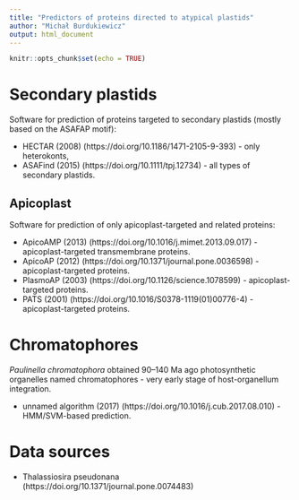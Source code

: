 ```yaml
---
title: "Predictors of proteins directed to atypical plastids"
author: "Michał Burdukiewicz"
output: html_document
---
```


```r
knitr::opts_chunk$set(echo = TRUE)
```


# Secondary plastids

Software for prediction of proteins targeted to secondary plastids (mostly based on the ASAFAP motif):

 - HECTAR (2008) (https://doi.org/10.1186/1471-2105-9-393) - only heterokonts,
 - ASAFind (2015) (https://doi.org/10.1111/tpj.12734) - all types of secondary plastids.

## Apicoplast

Software for prediction of only apicoplast-targeted and related proteins:

 - ApicoAMP (2013) (https://doi.org/10.1016/j.mimet.2013.09.017) - apicoplast-targeted transmembrane proteins.
 - ApicoAP (2012) (https://doi.org/10.1371/journal.pone.0036598) - apicoplast-targeted proteins.
 - PlasmoAP (2003) (https://doi.org/10.1126/science.1078599) - apicoplast-targeted proteins.
 - PATS (2001) (https://doi.org/10.1016/S0378-1119(01)00776-4) - apicoplast-targeted proteins.

# Chromatophores

*Paulinella chromatophora* obtained 90–140 Ma ago photosynthetic organelles named chromatophores - very early stage of host-organellum integration.

 - unnamed algorithm (2017) (https://doi.org/10.1016/j.cub.2017.08.010) - HMM/SVM-based prediction.

# Data sources

 - Thalassiosira pseudonana (https://doi.org/10.1371/journal.pone.0074483)
